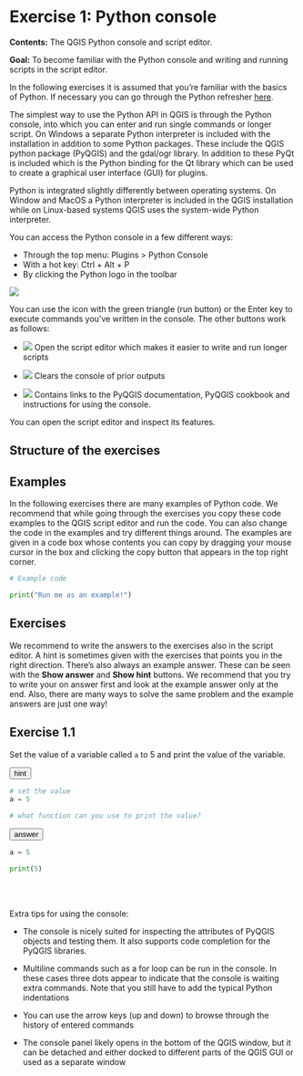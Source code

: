# Exercise 1: Python console

**Contents:** The QGIS Python console and script editor.

**Goal:** To become familiar with the Python console and
writing and running scripts in the script editor.

::: note-box
In the following exercises it is assumed that you're familiar
with the basics of Python. If necessary you can go through
the Python refresher [here](00_exercise0.html).
:::

The simplest way to use the Python API in QGIS is through the
Python console, into which you can enter and run single commands
or longer script. On Windows a separate Python interpreter is
included with the installation in addition to some Python packages.
These include the QGIS python package (PyQGIS) and the gdal/ogr
library. In addition to these PyQt is included which is the Python
binding for the Qt library which can be used to create a graphical
user interface (GUI) for plugins.

::: hint-box
Python is integrated slightly differently between operating systems.
On Window and MacOS a Python interpreter is included in the QGIS
installation while on Linux-based systems QGIS uses the system-wide
Python interpreter.
:::

You can access the Python console in a few different ways:

- Through the top menu: Plugins > Python Console
- With a hot key: Ctrl + Alt + P
- By clicking the Python logo in the toolbar

![](img/exercise1/image1.png)

You can use the icon with the green triangle (run button)
or the Enter key to execute commands you've written in the console.
The other buttons work as follows:

- ![](https://raw.githubusercontent.com/qgis/QGIS/master/images/themes/default/console/iconTabEditorConsole.svg)
Open the script editor which makes it easier to write and run longer scripts

- ![](https://raw.githubusercontent.com/qgis/QGIS/master/images/themes/default/console/iconClearConsole.svg)
Clears the console of prior outputs

- ![](https://raw.githubusercontent.com/qgis/QGIS/master/images/themes/default/console/iconHelpConsole.svg)
Contains links to the PyQGIS documentation, PyQGIS cookbook and
instructions for using the console.

You can open the script editor and inspect its features.

## Structure of the exercises

## Examples

In the following exercises there are many examples of Python code. We
recommend that while going through the exercises you copy these
code examples to the QGIS script editor and run the code. You can
also change the code in the examples and try different things around.
The examples are given in a code box whose contents you can copy by
dragging your mouse cursor in the box and clicking the copy button
that appears in the top right corner.

::: code-box
```python
# Example code

print("Run me as an example!")
```
:::

## Exercises

We recommend to write the answers to the exercises also in the script
editor. A hint is sometimes given with the exercises that points you
in the right direction. There's also always an example answer. These
can be seen with the **Show answer** and **Show hint** buttons.
We recommend that you try to write your on answer first and look at
the example answer only at the end. Also, there are many ways to solve
the same problem and the example answers are just one way!

## Exercise 1.1

Set the value of a variable called `a` to 5 and print the value of the
variable.

<button onclick="toggleAnswer(this)" class="btn answer_btn">hint</button>

::: hidden-box
::: code-box
```python
# set the value
a = 5

# what function can you use to print the value?
```
:::
:::

<button onclick="toggleAnswer(this)" class="btn answer_btn">answer</button>

::: hidden-box
::: code-box
```python
a = 5

print(5)
```
:::
:::

\
\

::: hint-box
Extra tips for using the console:

- The console is nicely suited for inspecting the attributes of PyQGIS objects
and testing them. It also supports code completion for the PyQGIS libraries.

- Multiline commands such as a for loop can be run in the console. In these
cases three dots appear to indicate that the console is waiting extra commands.
Note that you still have to add the typical Python indentations

- You can use the arrow keys (up and down) to browse through the history of
entered commands

- The console panel likely opens in the bottom of the QGIS window, but it can
be detached and either docked to different parts of the QGIS GUI or used as
a separate window
:::

